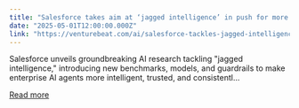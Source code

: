 ```yaml
---
title: "Salesforce takes aim at ‘jagged intelligence’ in push for more reliable AI"
date: "2025-05-01T12:00:00.000Z"
link: "https://venturebeat.com/ai/salesforce-tackles-jagged-intelligence-problem-with-new-ai-benchmarks-and-models/"
---
```


Salesforce unveils groundbreaking AI research tackling "jagged intelligence," introducing new benchmarks, models, and guardrails to make enterprise AI agents more intelligent, trusted, and consistentl...

[Read more](https://venturebeat.com/ai/salesforce-tackles-jagged-intelligence-problem-with-new-ai-benchmarks-and-models/)
